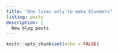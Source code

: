 ```yaml
---
title: "One lives only to make blunders"
listing: posts
description: |
  New blog posts
---
```


```r
knitr::opts_chunk$set(echo = FALSE)
```

